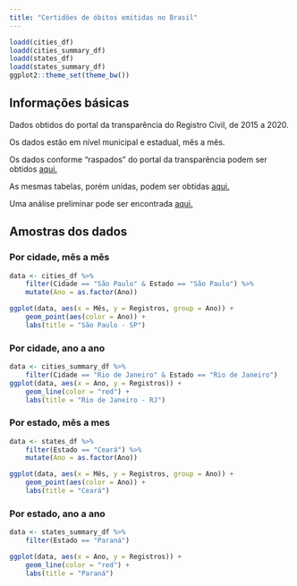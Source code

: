 ```yaml
---
title: "Certidões de óbitos emitidas no Brasil"
---
```

```r
loadd(cities_df)
loadd(cities_summary_df)
loadd(states_df)
loadd(states_summary_df)
ggplot2::theme_set(theme_bw())
```
## Informações básicas

Dados obtidos do portal da transparência do Registro Civil, de 2015 a 2020.

Os dados estão em nível municipal e estadual, mês a mês.

Os dados conforme "raspados" do portal da transparência podem ser obtidos [aqui.](https://github.com/samirarman/brazil-death-data/tree/master/scraped_data)

As mesmas tabelas, porém unidas, podem ser obtidas [aqui.](https://github.com/samirarman/brazil-death-data/tree/master/merged_data)

Uma análise preliminar pode ser encontrada [aqui.](sanity_checks.html)

## Amostras dos dados

### Por cidade, mês a mês
```r
data <- cities_df %>%
    filter(Cidade == "São Paulo" & Estado == "São Paulo") %>%
    mutate(Ano = as.factor(Ano))

ggplot(data, aes(x = Mês, y = Registros, group = Ano)) +
    geom_point(aes(color = Ano)) +
    labs(title = "São Paulo - SP")
```
### Por cidade, ano a ano
```r
data <- cities_summary_df %>%
    filter(Cidade == "Rio de Janeiro" & Estado == "Rio de Janeiro")
ggplot(data, aes(x = Ano, y = Registros)) +
    geom_line(color = "red") +
    labs(title = "Rio de Janeiro - RJ")
```

### Por estado, mês a mes
```r
data <- states_df %>%
    filter(Estado == "Ceará") %>%
    mutate(Ano = as.factor(Ano))

ggplot(data, aes(x = Mês, y = Registros, group = Ano)) +
    geom_point(aes(color = Ano)) +
    labs(title = "Ceará")
```

### Por estado, ano a ano
```r
data <- states_summary_df %>%
    filter(Estado == "Paraná")

ggplot(data, aes(x = Ano, y = Registros)) +
    geom_line(color = "red") +
    labs(title = "Paraná")
```
